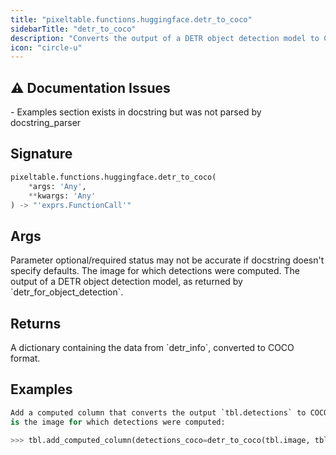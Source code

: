 ```yaml
---
title: "pixeltable.functions.huggingface.detr_to_coco"
sidebarTitle: "detr_to_coco"
description: "Converts the output of a DETR object detection model to COCO format."
icon: "circle-u"
---
```

## ⚠️ Documentation Issues

<Warning>
- Examples section exists in docstring but was not parsed by docstring_parser
</Warning>

## Signature

```python
pixeltable.functions.huggingface.detr_to_coco(
    *args: 'Any',
    **kwargs: 'Any'
) -> "'exprs.FunctionCall'"
```

## Args

<Note>
Parameter optional/required status may not be accurate if docstring doesn't specify defaults.
</Note>

<ParamField path="image" type="string" required>
  The image for which detections were computed.


</ParamField>

<ParamField path="detr_info" type="string" required>
  The output of a DETR object detection model, as returned by `detr_for_object_detection`.


</ParamField>

## Returns

<ResponseField name="return" type="any" required>
  A dictionary containing the data from `detr_info`, converted to COCO format.


</ResponseField>

## Examples

```python
Add a computed column that converts the output `tbl.detections` to COCO format, where `tbl.image`
is the image for which detections were computed:

>>> tbl.add_computed_column(detections_coco=detr_to_coco(tbl.image, tbl.detections))
```

